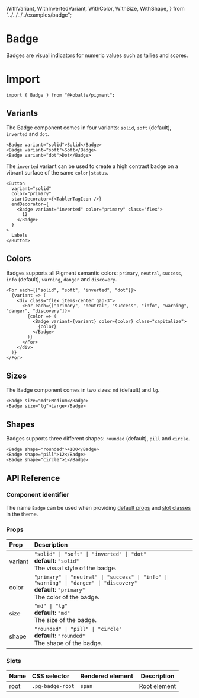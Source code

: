  WithVariant,
  WithInvertedVariant,
  WithColor,
  WithSize,
  WithShape,
} from "../../../../examples/badge";

# Badge

Badges are visual indicators for numeric values such as tallies and scores.

# Import

```tsx
import { Badge } from "@kobalte/pigment";
```

## Variants

The Badge component comes in four variants: `solid`, `soft` (default), `inverted` and `dot`.

<Preview>
  <WithVariant />
</Preview>

```tsx
<Badge variant="solid">Solid</Badge>
<Badge variant="soft">Soft</Badge>
<Badge variant="dot">Dot</Badge>
```

The `inverted` variant can be used to create a high contrast badge on a vibrant surface of the same `color|status`.

<Preview>
  <WithInvertedVariant />
</Preview>

```tsx {5-7}
<Button
  variant="solid"
  color="primary"
  startDecorator={<TablerTagIcon />}
  endDecorator={
    <Badge variant="inverted" color="primary" class="flex">
      12
    </Badge>
  }
>
  Labels
</Button>
```

## Colors

Badges supports all Pigment semantic colors: `primary`, `neutral`, `success`, `info` (default), `warning`, `danger` and `discovery`.

<Preview>
  <WithColor />
</Preview>

```tsx
<For each={["solid", "soft", "inverted", "dot"]}>
  {variant => (
    <div class="flex items-center gap-3">
      <For each={["primary", "neutral", "success", "info", "warning", "danger", "discovery"]}>
        {color => (
          <Badge variant={variant} color={color} class="capitalize">
            {color}
          </Badge>
        )}
      </For>
    </div>
  )}
</For>
```

## Sizes

The Badge component comes in two sizes: `md` (default) and `lg`.

<Preview>
  <WithSize />
</Preview>

```tsx
<Badge size="md">Medium</Badge>
<Badge size="lg">Large</Badge>
```

## Shapes

Badges supports three different shapes: `rounded` (default), `pill` and `circle`.

<Preview>
  <WithShape />
</Preview>

```tsx
<Badge shape="rounded">+100</Badge>
<Badge shape="pill">12</Badge>
<Badge shape="circle">1</Badge>
```

## API Reference

### Component identifier

The name `Badge` can be used when providing [default props](/docs/core/customization/themed-components#default-props) and [slot classes](/docs/core/customization/themed-components#slot-classes) in the theme.

### Props

| Prop    | Description                                                                                                                                          |
| :------ | :--------------------------------------------------------------------------------------------------------------------------------------------------- |
| variant | `"solid" \| "soft" \| "inverted" \| "dot"` <br/> **default:** `"solid"` <br/> The visual style of the badge.                                         |
| color   | `"primary" \| "neutral" \| "success" \| "info" \| "warning" \| "danger" \| "discovery"` <br/> **default:** `"primary"` <br/> The color of the badge. |
| size    | `"md" \| "lg"` <br/> **default:** `"md"` <br/> The size of the badge.                                                                                |
| shape   | `"rounded" \| "pill" \| "circle"` <br/> **default:** `"rounded"` <br/> The shape of the badge.                                                       |

### Slots

| Name | CSS selector     | Rendered element | Description  |
| :--- | :--------------- | :--------------- | ------------ |
| root | `.pg-badge-root` | `span`           | Root element |
